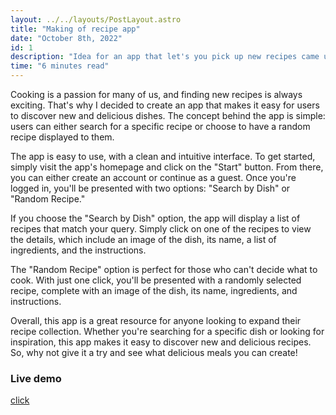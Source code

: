 ```yaml
---
layout: ../../layouts/PostLayout.astro
title: "Making of recipe app"
date: "October 8th, 2022"
id: 1
description: "Idea for an app that let's you pick up new recipes came up when I was hungry."
time: "6 minutes read"
---
```


Cooking is a passion for many of us, and finding new recipes is always exciting. That's why I decided to create an app that makes it easy for users to discover new and delicious dishes. The concept behind the app is simple: users can either search for a specific recipe or choose to have a random recipe displayed to them.

The app is easy to use, with a clean and intuitive interface. To get started, simply visit the app's homepage and click on the "Start" button. From there, you can either create an account or continue as a guest. Once you're logged in, you'll be presented with two options: "Search by Dish" or "Random Recipe."

If you choose the "Search by Dish" option, the app will display a list of recipes that match your query. Simply click on one of the recipes to view the details, which include an image of the dish, its name, a list of ingredients, and the instructions.

The "Random Recipe" option is perfect for those who can't decide what to cook. With just one click, you'll be presented with a randomly selected recipe, complete with an image of the dish, its name, ingredients, and instructions.

Overall, this app is a great resource for anyone looking to expand their recipe collection. Whether you're searching for a specific dish or looking for inspiration, this app makes it easy to discover new and delicious recipes. So, why not give it a try and see what delicious meals you can create!

### Live demo
[click](https://grabafood.vercel.app/)